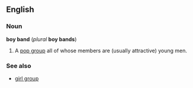 ==English==
===Noun===
'''boy band''' (''plural'' '''boy bands''')

#A [[pop group]] all of whose members are (usually attractive) young men.

===See also===
*[[girl group]]
